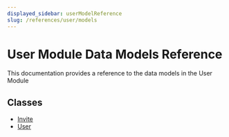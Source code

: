 ```yaml
---
displayed_sidebar: userModelReference
slug: /references/user/models
---
```



# User Module Data Models Reference

This documentation provides a reference to the data models in the User Module

## Classes

- [Invite](../user_models/classes/user_models.Invite.mdx)
- [User](../user_models/classes/user_models.User.mdx)
